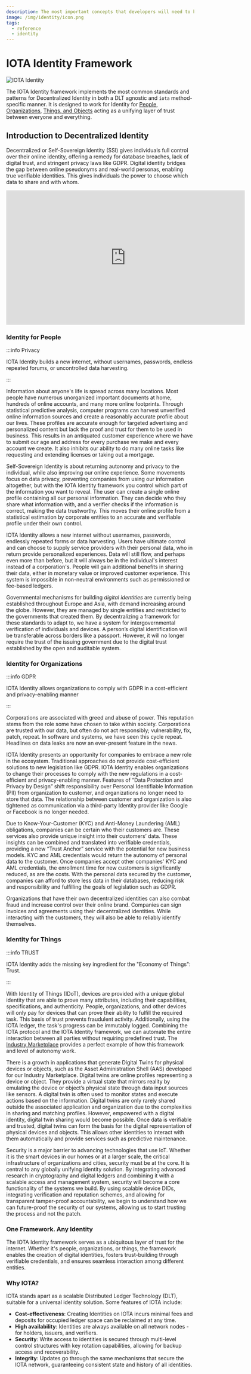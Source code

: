 ```yaml
---
description: The most important concepts that developers will need to know to utilize IOTA Identity to its full potential.
image: /img/identity/icon.png
tags:
  - reference
  - identity
---
```

# IOTA Identity Framework

![IOTA Identity](/img/banner/banner_identity.svg)

The IOTA Identity framework implements the most common standards and patterns for Decentralized Identity in both a DLT agnostic and `iota` method-specific manner.
It is designed to work for Identity for [People](#identity-for-people), [Organizations](#identity-for-organizations),
[Things, and Objects](#identity-for-things) acting as a unifying layer of trust between everyone and everything.

## Introduction to Decentralized Identity

Decentralized or Self-Sovereign Identity (SSI) gives individuals full control over their online identity,
offering a remedy for database breaches, lack of digital trust, and stringent privacy laws like GDPR.
Digital identity bridges the gap between online pseudonyms and real-world personas, enabling true verifiable identities. This gives individuals the power to choose which data to share and with whom.

<iframe
    width='640'
    height='360'
    src='https://www.youtube.com/embed/4YnGFHhxua8'
    frameborder='0'
    allow='accelerometer; autoplay; clipboard-write; encrypted-media; gyroscope; picture-in-picture'
    allowfullscreen
></iframe>

### Identity for People

:::info Privacy

IOTA Identity builds a new internet, without usernames, passwords, endless repeated forums, or uncontrolled data harvesting.

:::

Information about anyone's life is spread across many locations. Most people have numerous unorganized important documents at home, hundreds of online accounts, and many more online footprints. Through statistical predictive analysis, computer programs can harvest unverified online information sources and create a reasonably accurate profile about our lives. These profiles are accurate enough for targeted advertising and personalized content but lack the proof and trust for them to be used in business. This results in an antiquated customer experience where we have to submit our age and address for every purchase we make and every account we create. It also inhibits our ability to do many online tasks like requesting and extending licenses or taking out a mortgage.

Self-Sovereign Identity is about returning autonomy and privacy to the individual, while also improving our online experience. Some movements focus on data privacy, preventing companies from using our information altogether, but with the IOTA Identity framework you control which part of the information you want to reveal. The user can create a single online profile containing all our personal information. They can decide who they share what information with, and a verifier checks if the information is correct, making the data trustworthy. This moves their online profile from a statistical estimation by corporate entities to an accurate and verifiable profile under their own control.

IOTA Identity allows a new internet without usernames, passwords, endlessly repeated forms or data harvesting. Users have ultimate control and can choose to supply service providers with their personal data, who in return provide personalized experiences. Data will still flow, and perhaps even more than before, but it will always be in the individual's interest instead of a corporation's. People will gain additional benefits in sharing their data, either in monetary value or improved customer experience. This system is impossible in non-neutral environments such as permissioned or fee-based ledgers.

Governmental mechanisms for building _digital identities_ are currently being established throughout Europe and Asia, with demand increasing around the globe. However, they are managed by single entities and restricted to the governments that created them. By decentralizing a framework for these standards to adapt to, we have a system for intergovernmental verification of individuals and devices. A person’s digital identification will be transferable across borders like a passport. However, it will no longer require the trust of the issuing government due to the digital trust established by the open and auditable system.

### Identity for Organizations

:::info GDPR

IOTA Identity allows organizations to comply with GDPR in a cost-efficient and privacy-enabling manner

:::

Corporations are associated with greed and abuse of power. This reputation stems from the role some have chosen to take within society. Corporations are trusted with our data, but often do not act responsibly; vulnerability, fix, patch, repeat. In software and systems, we have seen this cycle repeat. Headlines on data leaks are now an ever-present feature in the news.

IOTA Identity presents an opportunity for companies to embrace a new role in the ecosystem. Traditional approaches do not provide cost-efficient solutions to new legislation like GDPR. IOTA Identity enables organizations to change their processes to comply with the new regulations in a cost-efficient and privacy-enabling manner. Features of “Data Protection and Privacy by Design” shift responsibility over Personal Identifiable Information (PII) from organization to customer, and organizations no longer need to store that data. The relationship between customer and organization is also tightened as communication via a third-party Identity provider like Google or Facebook is no longer needed.

Due to Know-Your-Customer (KYC) and Anti-Money Laundering (AML) obligations, companies can be certain who their customers are. These services also provide unique insight into their customers’ data. These insights can be combined and translated into verifiable credentials, providing a new “Trust Anchor” service with the potential for new business models. KYC and AML credentials would return the autonomy of personal data to the customer. Once companies accept other companies' KYC and AML credentials, the enrollment time for new customers is significantly reduced, as are the costs. With the personal data secured by the customer, companies can afford to store less data in their databases, reducing risk and responsibility and fulfilling the goals of legislation such as GDPR.

Organizations that have their own decentralized identities can also combat fraud and increase control over their online brand. Companies can sign invoices and agreements using their decentralized identities. While interacting with the customers, they will also be able to reliably identify themselves.

### Identity for Things

:::info TRUST

IOTA Identity adds the missing key ingredient for the "Economy of Things": Trust.

:::

With Identity of Things (IDoT), devices are provided with a unique global identity that are able to prove many attributes, including their capabilities, specifications, and authenticity. People, organizations, and other devices will only pay for devices that can prove their ability to fulfill the required task. This basis of trust prevents fraudulent activity. Additionally, using the IOTA ledger, the task's progress can be immutably logged. Combining the IOTA protocol and the IOTA Identity framework, we can automate the entire interaction between all parties without requiring predefined trust. The [Industry Marketplace](https://industry.iota.org/) provides a perfect example of how this framework and level of autonomy work.

There is a growth in applications that generate Digital Twins for physical devices or objects, such as the Asset Administration Shell (AAS) developed for our Industry Marketplace. Digital twins are online profiles representing a device or object. They provide a virtual state that mirrors reality by emulating the device or object’s physical state through data input sources like sensors. A digital twin is often used to monitor states and execute actions based on the information. Digital twins are only rarely shared outside the associated application and organization due to the complexities in sharing and matching profiles. However, empowered with a digital identity, digital twin sharing would become possible. Once data is verifiable and trusted, digital twins can form the basis for the digital representation of physical devices and objects. This allows other identities to interact with them automatically and provide services such as predictive maintenance.

Security is a major barrier to advancing technologies that use IoT. Whether it is the smart devices in our homes or at a larger scale, the critical infrastructure of organizations and cities, security must be at the core. It is central to any globally unifying identity solution. By integrating advanced research in cryptography and digital ledgers and combining it with a scalable access and management system, security will become a core functionality of the systems we build. By using scalable device DIDs, integrating verification and reputation schemes, and allowing for transparent tamper-proof accountability, we begin to understand how we can future-proof the security of our systems, allowing us to start trusting the process and not the patch.

### One Framework. Any Identity

The IOTA Identity framework serves as a ubiquitous layer of trust for the internet. Whether it's people, organizations, or things, the framework enables the creation of digital identities, fosters trust-building through verifiable credentials, and ensures seamless interaction among different entities.

### Why IOTA?

IOTA stands apart as a scalable Distributed Ledger Technology (DLT), suitable for a universal identity solution. Some features of IOTA include:

* **Cost-effectiveness**: Creating Identities on IOTA incurs minimal fees and deposits for occupied ledger space can be reclaimed at any time.
* **High availability**: Identities are always available on all network nodes - for holders, issuers, and verifiers.
* **Security**: Write access to identities is secured through multi-level control structures with key rotation capabilities, allowing for backup access and recoverability.
* **Integrity**: Updates go through the same mechanisms that secure the IOTA network, guaranteeing consistent state and history of all identities.
